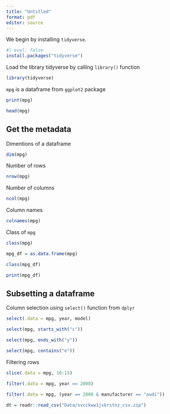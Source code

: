 ```yaml
---
title: "Untitled"
format: pdf
editor: source
---
```


We begin by installing `tidyverse`.

```r
#| eval: false
install.packages("tidyverse")
```

Load the library tidyverse by calling `library()` function

```r
library(tidyverse)
```

`mpg` is a dataframe from `ggplot2` package

```r
print(mpg)
```

```r
head(mpg)
```

## Get the metadata

Dimentions of a dataframe

```r
dim(mpg)
```

Number of rows
```r
nrow(mpg)
```

Number of columns

```r
ncol(mpg)
```

Column names

```r
colnames(mpg)
```

Class of `mpg`

```r
class(mpg)
```

```r
mpg_df = as.data.frame(mpg)
```

```r
class(mpg_df)
```


```r
print(mpg_df)
```


## Subsetting a dataframe

Column selection using `select()` function from `dplyr`

```r
select(.data = mpg, year, model)
```

```r
select(mpg, starts_with("c"))
```

```r
select(mpg, ends_with("y"))
```

```r
select(mpg, contains("e"))
```


Filtering rows

```r
slice(.data = mpg, 10:15)
```

```r
filter(.data = mpg, year == 2008)
```

```r
filter(.data = mpg, (year == 2008 & manufacturer == "audi"))
```


```r
dt = readr::read_csv("Data/svcckww1jskrstnz_csv.zip")
```

